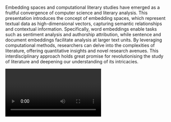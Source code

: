 Embedding spaces and computational literary studies have emerged as a fruitful convergence of computer science and literary analysis. This presentation introduces the concept of embedding spaces, which represent textual data as high-dimensional vectors, capturing semantic relationships and contextual information. Specifically, word embeddings enable tasks such as sentiment analysis and authorship attribution, while sentence and document embeddings facilitate analysis at larger text units. By leveraging computational methods, researchers can delve into the complexities of literature, offering quantitative insights and novel research avenues. This interdisciplinary approach holds great promise for revolutionising the study of literature and deepening our understanding of its intricacies.

<Video provider="youtube" id="DOltUQQfrhI">
  Digging for Gold V: Vector Semantics and Embeddings
</Video>
